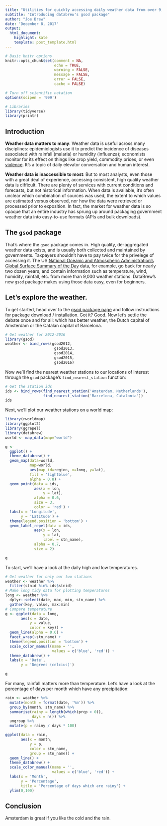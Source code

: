 ```yaml
---
title: "Utilities for quickly accessing daily weather data from over 9,000 stations"
subtitle: "Introducing databrew's gsod package"
author: "Joe Brew"
date: "December 8, 2017"
output:
  html_document:
    highlight: kate
    template: post_template.html
---
```


```r
# Basic knitr options
knitr::opts_chunk$set(comment = NA, 
                      echo = TRUE, 
                      warning = FALSE, 
                      message = FALSE, 
                      error = FALSE, 
                      cache = FALSE)

# Turn off scientific notation
options(scipen = '999')

# Libraries
library(tidyverse)
library(printr)
```

## Introduction  

**Weather data matters to many**: Weather data is useful across many disciplines: epidemiologists use it to predict the incidence of diseases associated with rainfall (malaria) or humidity (influenza); economists monitor for its effect on things like crop yield, commodity prices, or even [violence](http://www.nytimes.com/2013/09/01/opinion/sunday/weather-and-violence.html). It's a topic of daily elevator conversation and human interest. 

**Weather data is inaccessible to most**: But to most analysts, even those with a great deal of experience, accessing consistent, high quality weather data is difficult. There are plenty of services with current conditions and forecasts, but not historical information. When data is available, it's often unclear which combination of sources was used, the extent to which values are estimated versus observed, nor how the data were retrieved or processed prior to exposition. In fact, the market for weather data is so opaque that an entire industry has sprung up around packaging government weather data into easy-to-use formats (APIs and bulk downloads).

## The `gsod` package

That's where the `gsod` package comes in. High quality, de-aggregated weather data exists, and is usually both collected and maintained by governments. Taxpayers shouldn't have to pay twice for the privelege of accessing it. The US [National Oceanic and Atmospheric Administration's](https://data.noaa.gov/) [Global Surface Summary of the Day](https://data.noaa.gov/dataset/global-surface-summary-of-the-day-gsod) data, for example, go back for nearly two dozen years, and contain information such as temperature, wind, humidity, rainfall, etc. from more than 9,000 weather stations. DataBrew's new `gsod` package makes using those data easy, even for beginners.

## Let's explore the weather.  

To get started, head over to the [gsod package page](https://github.com/databrew/gsod) and follow instructions for package download / installation. Got it? Good. Now let's settle the debate once and for all: which has better weather, the Dutch capital of Amsterdam or the Catalan capital of Barcelona.

```r

# Get weather for 2012-2016
library(gsod)
weather <- bind_rows(gsod2012,
                      gsod2013,
                      gsod2014,
                      gsod2015,
                      gsod2016)
```

Now we'll find the nearest weather stations to our locations of interest through the `gsod` package's `find_nearest_station` function:

```r

# Get the station ids
ids <- bind_rows(find_nearest_station('Amsterdam, Netherlands'),
                 find_nearest_station('Barcelona, Catalonia'))
ids
```

Next, we'll plot our weather stations on a world map:

```r

library(rworldmap)
library(ggplot2)
library(ggrepel)
library(databrew)
world <- map_data(map="world")

g <- 
  ggplot() + 
  theme_databrew() +
  geom_map(data=world, 
           map=world,
           aes(map_id=region, x=long, y=lat),
           fill = 'lightblue',
           alpha = 0.8) +
  geom_point(data = ids,
             aes(x = lon,
                 y = lat),
             alpha = 0.6,
             size = 3,
             color = 'red') +
  labs(x = 'Longitude',
       y = 'Latitude') +
  theme(legend.position = 'bottom') +
  geom_label_repel(data = ids,
             aes(x = lon,
                 y = lat,
                 label = stn_name),
             alpha = 0.7,
             size = 2)
```

<div class="row">
<div class="3u 12u(narrower)">
</div>
<div class="6u 12u(narrower)">
<div class="image featured">

```r
g
```

</div>  
</div>
<div class="3u 12u(narrower)">
</div>
</div>

To start, we'll have a look at the daily high and low temperatures. 


```r

# Get weather for only our two stations
weather <- weather %>%
  filter(stnid %in% ids$stnid)
# Make long tidy data for plotting temperatures
long <- weather %>%
  dplyr::select(date, max, min, stn_name) %>%
  gather(key, value, max:min)
# Compare temperature
g <- ggplot(data = long,
       aes(x = date,
           y = value,
           color = key)) +
  geom_line(alpha = 0.6) +
  facet_wrap(~stn_name) +
  theme(legend.position = 'bottom') +
  scale_color_manual(name = '',
                     values = c('blue', 'red')) +
  theme_databrew() +
  labs(x = 'Date',
       y = 'Degrees (celcius)')
```

<div class="row">
<div class="3u 12u(narrower)">
</div>
<div class="6u 12u(narrower)">
<div class="image featured">

```r
g
```

</div>  
</div>
<div class="3u 12u(narrower)">
</div>
</div>



For many, rainfall matters more than temperature. Let's have a look at the percentage of days per month which have any precipitation:

```r
rain <- weather %>%
  mutate(month = format(date, '%m')) %>%
  group_by(month, stn_name) %>%
  summarise(rainy = length(which(prcp > 0)),
            days = n()) %>%
  ungroup %>%
  mutate(p = rainy / days * 100)

ggplot(data = rain,
       aes(x = month,
           y = p,
           color = stn_name,
           group = stn_name)) +
  geom_line() +
  theme_databrew() +
  scale_color_manual(name = '',
                     values = c('blue', 'red')) +
  labs(x = 'Month',
       y = 'Percentage',
       title = 'Percentage of days which are rainy') +
  ylim(0,100)
```


## Conclusion

Amsterdam is great if you like the cold and the rain.